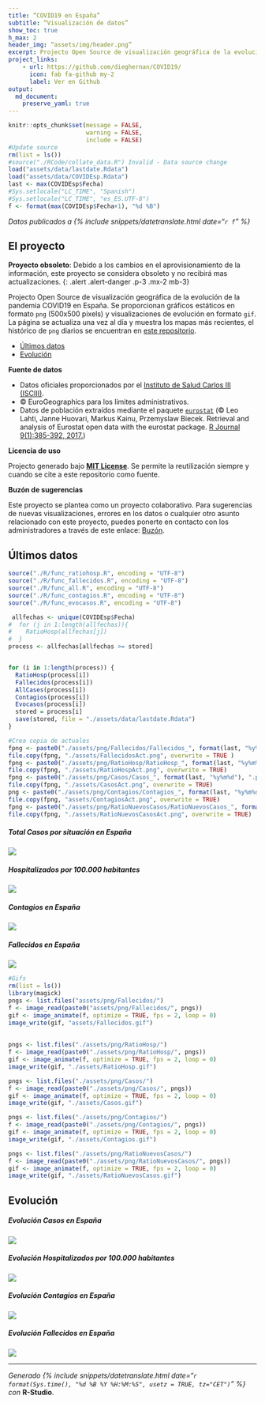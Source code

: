 ```yaml
---
title: “COVID19 en España”
subtitle: “Visualización de datos”
show_toc: true
h_max: 2
header_img: “assets/img/header.png”
excerpt: Projecto Open Source de visualización geográfica de la evolución de la pandemia COVID19 en España
project_links:
    - url: https://github.com/dieghernan/COVID19/
      icon: fab fa-github my-2
      label: Ver en Github
output: 
  md_document:
    preserve_yaml: true
---
```


```r
knitr::opts_chunk$set(message = FALSE,
                      warning = FALSE,
                      include = FALSE)
#Update source
rm(list = ls())
#source("./RCode/collate_data.R") Invalid - Data source change
load("assets/data/lastdate.Rdata")
load("assets/data/COVIDEsp.Rdata")
last <- max(COVIDEsp$Fecha)
#Sys.setlocale("LC_TIME", "Spanish")
#Sys.setlocale("LC_TIME", "es_ES.UTF-8")
f <- format(max(COVIDEsp$Fecha+1), "%d %B")
```

*Datos publicados a {% include snippets/datetranslate.html  date="`r f`" %}*

## El proyecto

**Proyecto obsoleto**: Debido a los cambios en el aprovisionamiento de
la información, este proyecto se considera obsoleto y no recibirá mas
actualizaciones. 
{: .alert .alert-danger .p-3 .mx-2 mb-3}

Projecto Open Source de visualización geográfica de la evolución de la
pandemia COVID19 en España. Se proporcionan gráficos estáticos en
formato `png` (500x500 pixels) y visualizaciones de evolución en formato
`gif`. La página se actualiza una vez al día y muestra los mapas más
recientes, el histórico de `png` diarios se encuentran en [este
repositorio](https://github.com/dieghernan/COVID19/tree/master/assets/png).

- [Últimos datos](#últimos-datos)
- [Evolución](#evolución)

**Fuente de datos**

- Datos oficiales proporcionados por el [Instituto de Salud Carlos III (ISCIII)](https://covid19.isciii.es/).
- © EuroGeographics para los límites administrativos.
- Datos de población extraídos mediante el paquete [`eurostat`]( http://ropengov.github.io/eurostat) (© Leo Lahti, Janne Huovari, Markus Kainu, Przemyslaw Biecek. Retrieval and analysis of Eurostat open data with the eurostat package. [R Journal 9(1):385-392, 2017.](https://journal.r-project.org/archive/2017/RJ-2017-019/index.html))

**Licencia de uso**

Projecto generado bajo [**MIT License**](./LICENSE). Se permite la reutilización siempre y cuando se cite a este repositorio como fuente.

**Buzón de sugerencias**

Este proyecto se plantea como un proyecto colaborativo. Para sugerencias de nuevas visualizaciones, errores en los datos o cualquier otro asunto relacionado con este proyecto, puedes ponerte en contacto con los administradores a través de este enlace: [Buzón](https://github.com/dieghernan/COVID19/issues/new/choose).



## Últimos datos


```r
source("./R/func_ratiohosp.R", encoding = "UTF-8")
source("./R/func_fallecidos.R", encoding = "UTF-8")
source("./R/func_all.R", encoding = "UTF-8")
source("./R/func_contagios.R", encoding = "UTF-8")
source("./R/func_evocasos.R", encoding = "UTF-8")

 allfechas <- unique(COVIDEsp$Fecha)
#  for (j in 1:length(allfechas)){
#    RatioHosp(allfechas[j])
#  }
process <- allfechas[allfechas >= stored]


for (i in 1:length(process)) {
  RatioHosp(process[i])
  Fallecidos(process[i])
  AllCases(process[i])
  Contagios(process[i])
  Evocasos(process[i])
  stored = process[i]
  save(stored, file = "./assets/data/lastdate.Rdata")
}

#Crea copia de actuales
fpng <- paste0("./assets/png/Fallecidos/Fallecidos_", format(last, "%y%m%d"), ".png")
file.copy(fpng, "./assets/FallecidosAct.png", overwrite = TRUE )
fpng <- paste0("./assets/png/RatioHosp/RatioHosp_", format(last, "%y%m%d"), ".png")
file.copy(fpng, "./assets/RatioHospAct.png", overwrite = TRUE)
fpng <- paste0("./assets/png/Casos/Casos_", format(last, "%y%m%d"), ".png")
file.copy(fpng, "./assets/CasosAct.png", overwrite = TRUE)
png <- paste0("./assets/png/Contagios/Contagios_", format(last, "%y%m%d"), ".png")
file.copy(fpng, "assets/ContagiosAct.png", overwrite = TRUE)
fpng <- paste0("./assets/png/RatioNuevosCasos/RatioNuevosCasos_", format(last, "%y%m%d"), ".png")
file.copy(fpng, "./assets/RatioNuevosCasosAct.png", overwrite = TRUE)

```

##### Total Casos por situación en España

![](./assets/CasosAct.png)

##### Hospitalizados por 100.000 habitantes

![](./assets/RatioHospAct.png)

##### Contagios en España

![](./assets/ContagiosAct.png)

##### Fallecidos en España

![](./assets/FallecidosAct.png)

```r
#Gifs
rm(list = ls())
library(magick)
pngs <- list.files("assets/png/Fallecidos/")
f <- image_read(paste0("assets/png/Fallecidos/", pngs))
gif <- image_animate(f, optimize = TRUE, fps = 2, loop = 0)
image_write(gif, "assets/Fallecidos.gif")
 
 
pngs <- list.files("./assets/png/RatioHosp/")
f <- image_read(paste0("./assets/png/RatioHosp/", pngs))
gif <- image_animate(f, optimize = TRUE, fps = 2, loop = 0)
image_write(gif, "./assets/RatioHosp.gif")

pngs <- list.files("./assets/png/Casos/")
f <- image_read(paste0("./assets/png/Casos/", pngs))
gif <- image_animate(f, optimize = TRUE, fps = 2, loop = 0)
image_write(gif, "./assets/Casos.gif")

pngs <- list.files("./assets/png/Contagios/")
f <- image_read(paste0("./assets/png/Contagios/", pngs))
gif <- image_animate(f, optimize = TRUE, fps = 2, loop = 0)
image_write(gif, "./assets/Contagios.gif")

pngs <- list.files("./assets/png/RatioNuevosCasos/")
f <- image_read(paste0("./assets/png/RatioNuevosCasos/", pngs))
gif <- image_animate(f, optimize = TRUE, fps = 2, loop = 0)
image_write(gif, "./assets/RatioNuevosCasos.gif")
```




## Evolución

##### Evolución Casos en España

![](./assets/Casos.gif)


##### Evolución Hospitalizados por 100.000 habitantes

![](./assets/RatioHosp.gif)

##### Evolución Contagios en España
![](./assets/Contagios.gif)


##### Evolución Fallecidos en España

![](./assets/Fallecidos.gif)

---

*Generado {% include snippets/datetranslate.html  date="`r format(Sys.time(), "%d %B %Y %H:%M:%S", usetz = TRUE, tz="CET")`" %} con* **R-Studio**.

